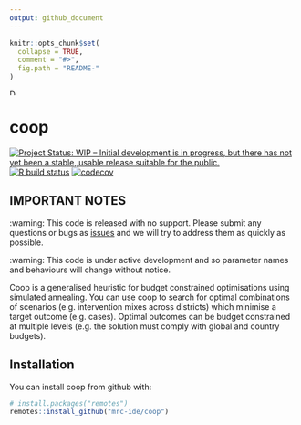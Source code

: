 ```yaml
---
output: github_document
---
```


<!-- README.md is generated from README.Rmd. Please edit that file -->

```r
knitr::opts_chunk$set(
  collapse = TRUE,
  comment = "#>",
  fig.path = "README-"
)
```
<img src="https://github.com/mrc-ide/coop/blob/master/coop_logo.jpg" alt="Drawing" align="centre" style="width: 10px; border: 0;"/>

# coop

<!-- badges: start -->
[![Project Status: WIP – Initial development is in progress, but there has not yet been a stable, usable release suitable for the public.](https://www.repostatus.org/badges/latest/wip.svg)](https://www.repostatus.org/#wip)
[![R build status](https://github.com/mrc-ide/coop/workflows/R-CMD-check/badge.svg)](https://github.com/mrc-ide/coop/actions)
[![codecov](https://codecov.io/gh/mrc-ide/nimue/branch/master/graph/badge.svg)](https://codecov.io/gh/mrc-ide/coop)
<!-- badges: end -->

## IMPORTANT NOTES

:warning: This code is released with no support. Please submit any questions or bugs as [issues](https://github.com/mrc-ide/coop/issues) and we will try to address them as quickly as possible.

:warning: This code is under active development and so parameter names and behaviours will change without notice.

Coop is a generalised heuristic for budget constrained optimisations using simulated annealing. You can use coop to search for optimal combinations of scenarios (e.g. intervention mixes across districts) which minimise a target outcome (e.g. cases). Optimal outcomes can be budget constrained at multiple levels (e.g. the solution must comply with global and country budgets).

## Installation

You can install coop from github with:

```r
# install.packages("remotes")
remotes::install_github("mrc-ide/coop")
```
